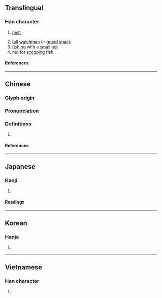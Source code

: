 {{character info/new}}
==Translingual==

===Han character===
{{Han char|rn=75|rad=木|as=11|sn=15|four=42994|canj=DVVD|ids=⿰木巢}}

# {{lb|zh|archaic}} [[nest]]
# [[tall]] [[watchman]] or [[guard]] [[shack]]
# [[fish]]ing with a [[small]] [[net]]
# net for [[scoop]]ing fish

====References====
{{Han ref|kx=0550.030|dkj=15433|dj=0937.270|hdz=21286.030|uh=6A14}}

----

==Chinese==
{{zh-forms}}

===Glyph origin===
{{Han etym}}

===Pronunciation===
{{zh-pron
|m=cháo,jiǎo
|c=caau4,ziu2
|mc=y
|oc=y
|ma=
|cat=n,v
}}

===Definitions===
{{zh-hanzi}}

# {{rfdef|zh}}

====References====

----

==Japanese==

===Kanji===
{{ja-kanji|grade=|rs=木11}}

# {{rfdef|ja|sort=木11}}

====Readings====
{{ja-readings
|goon=じょう<ぜう
|kanon=そう<さう
|kun=す-, すく-う
}}

----

==Korean==

===Hanja===
{{ko-hanja|소}}

# {{rfdef|ko|sort=木11}}

----

==Vietnamese==

===Han character===
{{vi-readings|rs=木11|reading=sào}}

# {{rfdef|vi|sort=木11}}